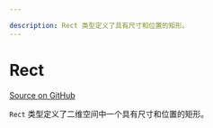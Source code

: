 ```yaml
---

description: Rect 类型定义了具有尺寸和位置的矩形。
---
```


# Rect

[Source on GitHub](https://github.com/xyflow/xyflow/blob/f0ce2c876d8688e13632bc86286cf857f86dead6/packages/system/src/types/utils.ts/#L39-L40)

`Rect` 类型定义了二维空间中一个具有尺寸和位置的矩形。

<APIDocs typeName="Rect" />